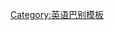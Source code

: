 {{userbox-level
| level    = 2
| id       = [[中古英语|enm]]
| id-s     = 11
| info     = Muchel knoweth this segge of&nbsp;'''[[中古英语|Englissh]]'''. 
| usercategory  = Enm 使用者
| nocat = {{{nocat|}}}
}}<noinclude>
[[Category:英语巴别模板]]

</noinclude>